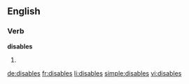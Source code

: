 ==English==

===Verb===
'''disables'''

# {{third-person singular of|disable}}

[[de:disables]]
[[fr:disables]]
[[li:disables]]
[[simple:disables]]
[[vi:disables]]